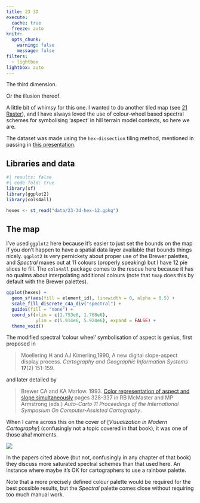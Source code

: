 ```yaml
---
title: 23 3D
execute: 
  cache: true
  freeze: auto
knitr:
  opts_chunk: 
    warning: false
    message: false
filters:
  - lightbox
lightbox: auto
---
```


The third dimension.

Or the illusion thereof.

A little bit of whimsy for this one. I wanted to do another tiled map (see [21 Raster](21-raster.qmd)), and I have always loved the use of colour-wheel based spectral schemes for symbolising 'aspect' in hill terrain model contexts, so here we are.

The dataset was made using the `hex-dissection` tiling method, mentioned in passing in [this presentation](https://dosull.github.io/weaving-space/NZCS-Aug-2022/slides/#/hexagon-dissections-and-colourings). 

## Libraries and data

```r
#| results: false
#| code-fold: true
library(sf)
library(ggplot2)
library(cols4all)

hexes <- st_read("data/23-3d-hex-12.gpkg")
```

## The map
I've used `ggplot2` here because it's easier to just set the bounds on the map if you don't happen to have a spatial data layer available that bounds things nicely. `ggplot2` is very pernickety about proper use of the Brewer palettes, and _Spectral_ maxes out at 11 colours (properly speaking) but I have 12 pie slices to fill. The `cols4all` package comes to the rescue here because it has no qualms about interpolating additional colours (note that `tmap` does this by default with the Brewer palettes).

```r
ggplot(hexes) +
  geom_sf(aes(fill = element_id), linewidth = 0, alpha = 0.5) +
  scale_fill_discrete_c4a_div("spectral") +
  guides(fill = "none") +
  coord_sf(xlim = c(1.753e6, 1.768e6), 
           ylim = c(5.914e6, 5.924e6), expand = FALSE) +
  theme_void()
```

The modified spectral 'colour wheel' symbolisation of aspect is genius, first proposed in

> Moellering H and AJ Kimerling,1990, A new digital slope-aspect display process. _Cartography and Geographic Information Systems_ **17**(2) 151-159.

and later detailed by

> Brewer CA and KA Marlow. 1993. [Color representation of aspect and slope simultaneously](https://cartogis.org/docs/proceedings/archive/auto-carto-11/pdf/color-representation-of-aspect-and-slope-simultaneously.pdf) pages 328-337 in RB McMaster and MP Armstrong (eds.) _Auto-Carto 11 Proceedings of the International Symposium On Computer-Assisted Cartography_.

When I came across this on the cover of [_Visualization in Modern Cartography_] (confusingly not a topic covered in that book), it was one of those aha! moments.

![](visualization-in-modern-cartography-cover.png)

In the papers cited above (but not, confusingly in any chapter of that book) they discuss more saturated spectral schemes than that used here. An instance where maybe it's OK for cartographers to use a rainbow palette.

Note that a more precisely defined colour palette would be required for the best possible results, but the _Spectral_ palette comes close without requiring too much manual work.